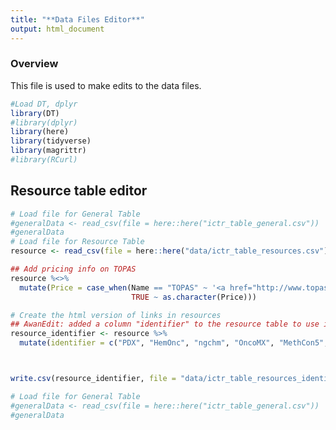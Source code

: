 ```yaml
---
title: "**Data Files Editor**"
output: html_document
---
```


### **Overview**

This file is used to make edits to the data files. 

```r
#Load DT, dplyr
library(DT)
#library(dplyr) 
library(here)
library(tidyverse)
library(magrittr)
#library(RCurl)
```

##  Resource table editor
```r
# Load file for General Table
#generalData <- read_csv(file = here::here("ictr_table_general.csv"))
#generalData
# Load file for Resource Table
resource <- read_csv(file = here::here("data/ictr_table_resources.csv"))

## Add pricing info on TOPAS 
resource %<>% 
  mutate(Price = case_when(Name == "TOPAS" ~ '<a href="http://www.topasmc.org/licensing" style="color: #be3b2a" target="_blank"<div title="Pricing Link"> </div>Paid/Free</a>',
                           TRUE ~ as.character(Price)))

# Create the html version of links in resources
## AwanEdit: added a column "identifier" to the resource table to use it as a merge key variable with the Data provided column entries in other tables
resource_identifier <- resource %>% 
  mutate(identifier = c("PDX", "HemOnc", "ngchm", "OncoMX", "MethCon5", "CIViC", "BioMuta", "TCIA", "SCGV", "ivyGlimpse", "TCPA", "dcmqi", "Region Templates", "Cistrome", "TOPAS", "TCGA", "1000 Genomes", "TARGET", "CCLE", "dbGAP", "CPTAC", "PheKB", "NSCLC Radiomics", "ICGC"))  %>%  relocate(identifier)



write.csv(resource_identifier, file = "data/ictr_table_resources_identifier.csv")
```


```r
# Load file for General Table
#generalData <- read_csv(file = here::here("ictr_table_general.csv"))
#generalData
```


